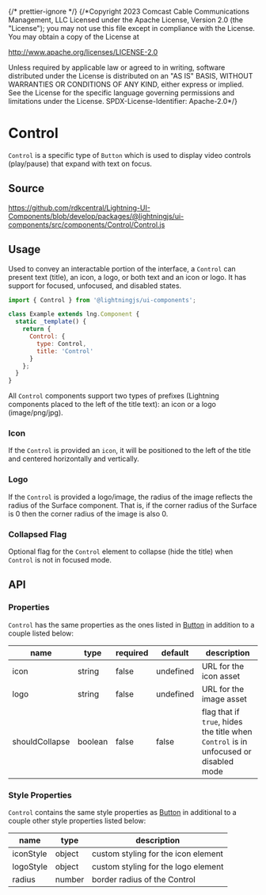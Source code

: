 ﻿{/* prettier-ignore */}
{/*Copyright 2023 Comcast Cable Communications Management, LLC
Licensed under the Apache License, Version 2.0 (the "License");
you may not use this file except in compliance with the License.
You may obtain a copy of the License at

http://www.apache.org/licenses/LICENSE-2.0

Unless required by applicable law or agreed to in writing, software
distributed under the License is distributed on an "AS IS" BASIS,
WITHOUT WARRANTIES OR CONDITIONS OF ANY KIND, either express or implied.
See the License for the specific language governing permissions and
limitations under the License.
SPDX-License-Identifier: Apache-2.0\*/}


<Meta of={ControlStories} />

# Control

`Control` is a specific type of `Button` which is used to display video controls (play/pause) that expand with text on focus.

## Source

https://github.com/rdkcentral/Lightning-UI-Components/blob/develop/packages/@lightningjs/ui-components/src/components/Control/Control.js

## Usage

Used to convey an interactable portion of the interface, a `Control` can present text (title), an icon, a logo, or both text and an icon or logo.
It has support for focused, unfocused, and disabled states.

```js
import { Control } from '@lightningjs/ui-components';

class Example extends lng.Component {
  static _template() {
    return {
      Control: {
        type: Control,
        title: 'Control'
      }
    };
  }
}
```

All `Control` components support two types of prefixes (Lightning components placed to the left of the title text): an icon or a logo (image/png/jpg).

### Icon

If the `Control` is provided an `icon`, it will be positioned to the left of the title and centered horizontally and vertically.

### Logo

If the `Control` is provided a logo/image, the radius of the image reflects the radius of the Surface component.
That is, if the corner radius of the Surface is 0 then the corner radius of the image is also 0.

### Collapsed Flag

Optional flag for the `Control` element to collapse (hide the title) when `Control` is not in focused mode.

## API

### Properties

`Control` has the same properties as the ones listed in [Button](?path=/docs/lightning/ui-core-button--button) in addition to a couple listed below:

| name           | type    | required | default   | description                                                                          |
| -------------- | ------- | -------- | --------- | ------------------------------------------------------------------------------------ |
| icon           | string  | false    | undefined | URL for the icon asset                                                               |
| logo           | string  | false    | undefined | URL for the image asset                                                              |
| shouldCollapse | boolean | false    | false     | flag that if `true`, hides the title when `Control` is in unfocused or disabled mode |

### Style Properties

`Control` contains the same style properties as [Button](?path=/docs/components-button--button) in additional to a couple other style properties listed below:

| name      | type   | description                         |
| --------- | ------ | ----------------------------------- |
| iconStyle | object | custom styling for the icon element |
| logoStyle | object | custom styling for the logo element |
| radius    | number | border radius of the Control        |
